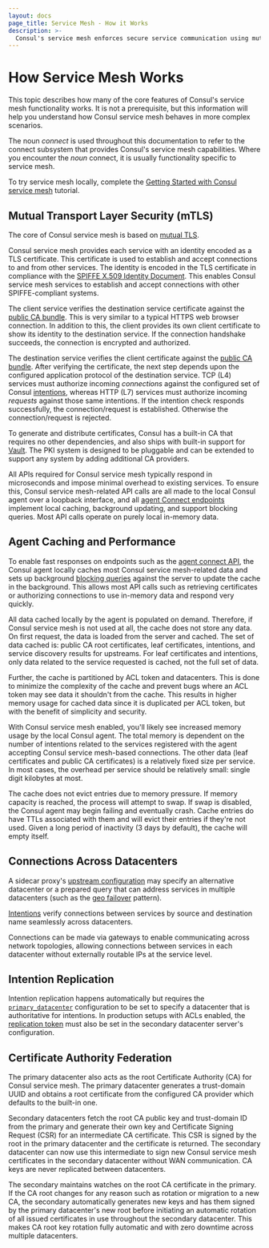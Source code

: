 ```yaml
---
layout: docs
page_title: Service Mesh - How it Works
description: >-
  Consul's service mesh enforces secure service communication using mutual TLS (mTLS) encryption and explicit authorization. Learn how the service mesh certificate authorities, intentions, and agents work together to provide Consul’s service mesh capabilities.
---
```


# How Service Mesh Works

This topic describes how many of the core features of Consul's service mesh functionality works.
It is not a prerequisite,
but this information will help you understand how Consul service mesh behaves in more complex scenarios.

The noun _connect_ is used throughout this documentation to refer to the connect
subsystem that provides Consul's service mesh capabilities.
Where you encounter the _noun_ connect, it is usually functionality specific to
service mesh.

To try service mesh locally, complete the [Getting Started with Consul service
mesh](/consul/tutorials/kubernetes-deploy/service-mesh?utm_source=docs)
tutorial.

## Mutual Transport Layer Security (mTLS)

The core of Consul service mesh is based on [mutual TLS](https://en.wikipedia.org/wiki/Mutual_authentication).

Consul service mesh provides each service with an identity encoded as a TLS certificate.
This certificate is used to establish and accept connections to and from other
services. The identity is encoded in the TLS certificate in compliance with
the [SPIFFE X.509 Identity Document](https://github.com/spiffe/spiffe/blob/master/standards/X509-SVID.md).
This enables Consul service mesh services to establish and accept connections with
other SPIFFE-compliant systems.

The client service verifies the destination service certificate
against the [public CA bundle](/consul/api-docs/connect/ca#list-ca-root-certificates).
This is very similar to a typical HTTPS web browser connection. In addition
to this, the client provides its own client certificate to show its
identity to the destination service. If the connection handshake succeeds,
the connection is encrypted and authorized.

The destination service verifies the client certificate against the [public CA
bundle](/consul/api-docs/connect/ca#list-ca-root-certificates). After verifying the
certificate, the next step depends upon the configured application protocol of
the destination service. TCP (L4) services must authorize incoming _connections_
against the configured set of Consul [intentions](/consul/docs/connect/intentions),
whereas HTTP (L7) services must authorize incoming _requests_ against those same
intentions. If the intention check responds successfully, the
connection/request is established. Otherwise the connection/request is
rejected.

To generate and distribute certificates, Consul has a built-in CA that
requires no other dependencies, and
also ships with built-in support for [Vault](/consul/docs/connect/ca/vault). The PKI system is designed to be pluggable
and can be extended to support any system by adding additional CA providers.

All APIs required for Consul service mesh typically respond in microseconds and impose
minimal overhead to existing services. To ensure this, Consul service mesh-related API calls
are all made to the local Consul agent over a loopback interface, and all [agent
Connect endpoints](/consul/api-docs/agent/connect) implement local caching, background
updating, and support blocking queries. Most API calls operate on purely local
in-memory data.

## Agent Caching and Performance

To enable fast responses on endpoints such as the [agent connect
API](/consul/api-docs/agent/connect), the Consul agent locally caches most Consul service mesh-related
data and sets up background [blocking queries](/consul/api-docs/features/blocking) against
the server to update the cache in the background. This allows most API calls
such as retrieving certificates or authorizing connections to use in-memory
data and respond very quickly.

All data cached locally by the agent is populated on demand. Therefore, if
Consul service mesh is not used at all, the cache does not store any data. On first request,
the data is loaded from the server and cached. The set of data cached is: public
CA root certificates, leaf certificates, intentions, and service discovery
results for upstreams. For leaf certificates and intentions, only data related
to the service requested is cached, not the full set of data.

Further, the cache is partitioned by ACL token and datacenters. This is done
to minimize the complexity of the cache and prevent bugs where an ACL token
may see data it shouldn't from the cache. This results in higher memory usage
for cached data since it is duplicated per ACL token, but with the benefit
of simplicity and security.

With Consul service mesh enabled, you'll likely see increased memory usage by the
local Consul agent. The total memory is dependent on the number of intentions
related to the services registered with the agent accepting Consul service mesh-based
connections. The other data (leaf certificates and public CA certificates)
is a relatively fixed size per service. In most cases, the overhead per
service should be relatively small: single digit kilobytes at most.

The cache does not evict entries due to memory pressure. If memory capacity
is reached, the process will attempt to swap. If swap is disabled, the Consul
agent may begin failing and eventually crash. Cache entries do have TTLs
associated with them and will evict their entries if they're not used. Given
a long period of inactivity (3 days by default), the cache will empty itself.

## Connections Across Datacenters

A sidecar proxy's [upstream configuration](/consul/docs/connect/registration/service-registration#upstream-configuration-reference)
may specify an alternative datacenter or a prepared query that can address services
in multiple datacenters (such as the [geo failover](/consul/tutorials/developer-discovery/automate-geo-failover) pattern).

[Intentions](/consul/docs/connect/intentions) verify connections between services by
source and destination name seamlessly across datacenters.

Connections can be made via gateways to enable communicating across network
topologies, allowing connections between services in each datacenter without
externally routable IPs at the service level.

## Intention Replication

Intention replication happens automatically but requires the
[`primary_datacenter`](/consul/docs/agent/config/config-files#primary_datacenter)
configuration to be set to specify a datacenter that is authoritative
for intentions. In production setups with ACLs enabled, the
[replication token](/consul/docs/agent/config/config-files#acl_tokens_replication) must also
be set in the secondary datacenter server's configuration.

## Certificate Authority Federation

The primary datacenter also acts as the root Certificate Authority (CA) for Consul service mesh.
The primary datacenter generates a trust-domain UUID and obtains a root certificate
from the configured CA provider which defaults to the built-in one.

Secondary datacenters fetch the root CA public key and trust-domain ID from the
primary and generate their own key and Certificate Signing Request (CSR) for an
intermediate CA certificate. This CSR is signed by the root in the primary
datacenter and the certificate is returned. The secondary datacenter can now use
this intermediate to sign new Consul service mesh certificates in the secondary datacenter
without WAN communication. CA keys are never replicated between datacenters.

The secondary maintains watches on the root CA certificate in the primary. If the
CA root changes for any reason such as rotation or migration to a new CA, the
secondary automatically generates new keys and has them signed by the primary
datacenter's new root before initiating an automatic rotation of all issued
certificates in use throughout the secondary datacenter. This makes CA root key
rotation fully automatic and with zero downtime across multiple datacenters.
